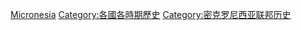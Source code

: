 [[Category:依時期劃分的大洋洲歷史|Micronesia]]
[[Category:各國各時期歷史|Category:各國各時期歷史]]
[[Category:密克罗尼西亚联邦历史|Category:密克罗尼西亚联邦历史]]